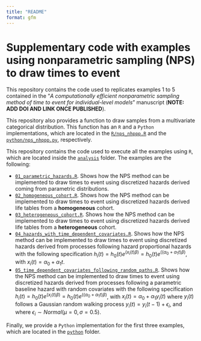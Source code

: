```yaml
---
title: "README"
format: gfm
---
```


# Supplementary code with examples using nonparametric sampling (NPS) to draw times to event

This repository contains the code used to replicates examples 1 to 5 contained in the "*A computationally efficient nonparametric sampling method of time to event for individual-level models*" manuscript (**NOTE: ADD DOI AND LINK ONCE PUBLISHED**).

This repository also provides a function to draw samples from a multivariate categorical distribution. This function has an `R` and a `Python` implementations, which are located in the [`R/nps_nhppp.R`](https://github.com/DARTH-git/NPS_time_to_event/blob/main/R/nps_nhppp.R) and the [`python/nps_nhppp.py`](https://github.com/DARTH-git/NPS_time_to_event/blob/main/python/nps_nhpp.py), respectively.

This repository contains the code used to execute all the examples using `R`, which are located inside the [`analysis`](https://github.com/DARTH-git/NPS_time_to_event/tree/main/analysis) folder. The examples are the following:

-   [`01_parametric_hazards.R`](https://github.com/DARTH-git/NPS_time_to_event/blob/main/analysis/01_parametric_hazards.R). Shows how the NPS method can be implemented to draw times to event using discretized hazards derived coming from parametric distributions.
-   [`02_homogeneous_cohort.R`](https://github.com/DARTH-git/NPS_time_to_event/blob/main/analysis/02_homogeneous_cohort.R). Shows how the NPS method can be implemented to draw times to event using discretized hazards derived life tables from a **homogeneous** cohort.
-   [`03_heterogeneous_cohort.R`](https://github.com/DARTH-git/NPS_time_to_event/blob/main/analysis/03_heterogeneous_cohort.R). Shows how the NPS method can be implemented to draw times to event using discretized hazards derived life tables from a **heterogeneous** cohort.
-   [`04_hazards_with_time_dependent_covariates.R`](https://github.com/DARTH-git/NPS_time_to_event/blob/main/analysis/04_hazards_with_time_dependent_covariates.R). Shows how the NPS method can be implemented to draw times to event using discretized hazards derived from processes following hazard proportional hazards with the following specification $h_i(t) = h_0(t) e^{(x_i(t)\beta)} = h_0(t) e^{((\alpha_0 + \alpha_1 t)\beta)}$, with $x_i(t) = \alpha_0 + \alpha_1 t$.
-   [`05_time_dependent_covariates_following_random_paths.R`](https://github.com/DARTH-git/NPS_time_to_event/blob/main/analysis/05_time_dependent_covariates_following_random_paths.R). Shows how the NPS method can be implemented to draw times to event using discretized hazards derived from processes following a parametric baseline hazard with random covariates with the following specification $h_i(t) = h_0(t) e^{(x_i(t)\beta)} = h_0(t) e^{((\alpha_0 + \alpha_1 t)\beta)}$, with $x_i(t) = \alpha_0 + \alpha_1 y_i(t)$ where $y_i(t)$ follows a Gaussian random walking process $y_i(t) = y_i(t-1) + \epsilon_i$, and where $\epsilon_i \sim Normal(\mu = 0, \sigma = 0.5)$.

Finally, we provide a `Python` implementation for the first three examples, which are located in the [`python`](https://github.com/DARTH-git/NPS_time_to_event/tree/main/python) folder.
